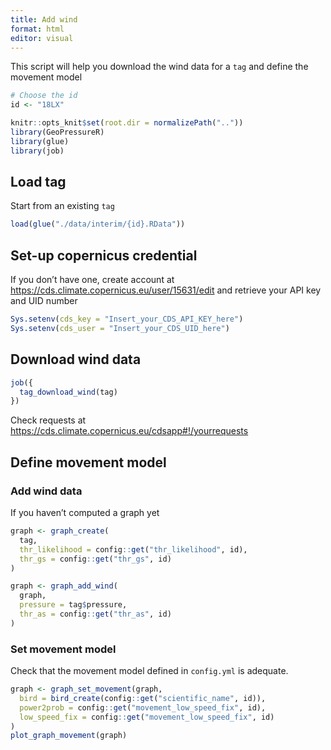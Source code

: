 ```yaml
---
title: Add wind
format: html
editor: visual
---
```


This script will help you download the wind data for a `tag` and define the movement model

```r
# Choose the id
id <- "18LX"

knitr::opts_knit$set(root.dir = normalizePath(".."))
library(GeoPressureR)
library(glue)
library(job)
```

## Load tag

Start from an existing `tag`

```r
load(glue("./data/interim/{id}.RData"))
```

## Set-up copernicus credential

If you don't have one, create account at <https://cds.climate.copernicus.eu/user/15631/edit> and retrieve your API key and UID number

```r
Sys.setenv(cds_key = "Insert_your_CDS_API_KEY_here")
Sys.setenv(cds_user = "Insert_your_CDS_UID_here")
```

## Download wind data

```r
job({
  tag_download_wind(tag)
})
```

Check requests at <https://cds.climate.copernicus.eu/cdsapp#!/yourrequests>

## Define movement model

### Add wind data

If you haven't computed a graph yet

```r
graph <- graph_create(
  tag,
  thr_likelihood = config::get("thr_likelihood", id),
  thr_gs = config::get("thr_gs", id)
)
```

```r
graph <- graph_add_wind(
  graph,
  pressure = tag$pressure,
  thr_as = config::get("thr_as", id)
)
```

### Set movement model

Check that the movement model defined in `config.yml` is adequate.

```r
graph <- graph_set_movement(graph,
  bird = bird_create(config::get("scientific_name", id)),
  power2prob = config::get("movement_low_speed_fix", id),
  low_speed_fix = config::get("movement_low_speed_fix", id)
)
plot_graph_movement(graph)
```
